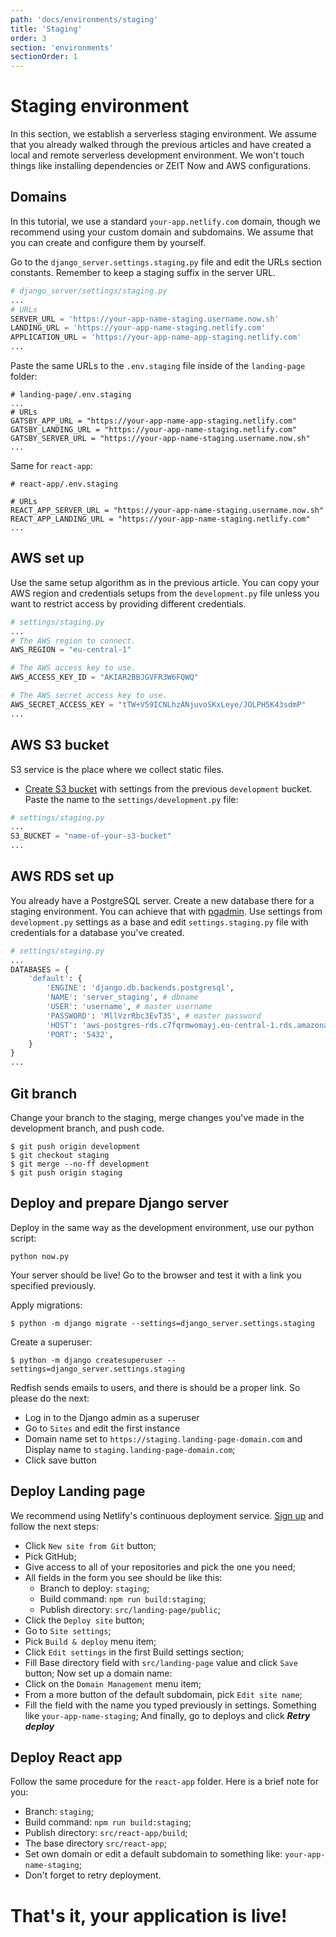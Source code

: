 ```yaml
---
path: 'docs/environments/staging'
title: 'Staging'
order: 3
section: 'environments'
sectionOrder: 1
---
```


# Staging environment

In this section, we establish a serverless staging environment. We assume that you already walked through the previous articles and have created a local and remote serverless development environment. We won't touch things like installing dependencies or ZEIT Now and AWS configurations.

## Domains

In this tutorial, we use a standard `your-app.netlify.com` domain, though we recommend using your custom domain and subdomains. We assume that you can create and configure them by yourself.

Go to the `django_server.settings.staging.py` file and edit the URLs section constants. Remember to keep a staging suffix in the server URL.

```python
# django_server/settings/staging.py
...
# URLs
SERVER_URL = 'https://your-app-name-staging.username.now.sh'
LANDING_URL = 'https://your-app-name-staging.netlify.com'
APPLICATION_URL = 'https://your-app-name-app-staging.netlify.com'
...
```

Paste the same URLs to the `.env.staging` file inside of the `landing-page` folder:

```shell
# landing-page/.env.staging
...
# URLs
GATSBY_APP_URL = "https://your-app-name-app-staging.netlify.com"
GATSBY_LANDING_URL = "https://your-app-name-staging.netlify.com"
GATSBY_SERVER_URL = "https://your-app-name-staging.username.now.sh"
...
```

Same for `react-app`:

```shell
# react-app/.env.staging

# URLs
REACT_APP_SERVER_URL = "https://your-app-name-staging.username.now.sh"
REACT_APP_LANDING_URL = "https://your-app-name-staging.netlify.com"
...
```

## AWS set up

Use the same setup algorithm as in the previous article. You can copy your AWS region and credentials setups from the `development.py` file unless you want to restrict access by providing different credentials.

```python
# settings/staging.py
...
# The AWS region to connect.
AWS_REGION = "eu-central-1"

# The AWS access key to use.
AWS_ACCESS_KEY_ID = "AKIAR2BBJGVFR3W6FQWQ"

# The AWS secret access key to use.
AWS_SECRET_ACCESS_KEY = "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"
...
```

## AWS S3 bucket

S3 service is the place where we collect static files. <br/>

- [Create S3 bucket](https://s3.console.aws.amazon.com/s3/) with settings from the previous `development` bucket. Paste the name to the `settings/development.py` file:

```python
# settings/staging.py
...
S3_BUCKET = "name-of-your-s3-bucket"
...
```

## AWS RDS set up

You already have a PostgreSQL server. Create a new database there for a staging environment. You can achieve that with [pgadmin](https://www.pgadmin.org/). Use settings from `development.py` settings as a base and edit `settings.staging.py` file with credentials for a database you've created.

```python
# settings/staging.py
...
DATABASES = {
    'default': {
        'ENGINE': 'django.db.backends.postgresql',
        'NAME': 'server_staging', # dbname
        'USER': 'username', # master username
        'PASSWORD': 'MllVzrRbc3EvT3S', # master password
        'HOST': 'aws-postgres-rds.c7fqrmwomayj.eu-central-1.rds.amazonaws.com', # Endpoint
        'PORT': '5432',
    }
}
...
```

## Git branch

Change your branch to the staging, merge changes you've made in the development branch, and push code.

```shell
$ git push origin development
$ git checkout staging
$ git merge --no-ff development
$ git push origin staging
```

## Deploy and prepare Django server

Deploy in the same way as the development environment, use our python script:

```shell
python now.py
```

Your server should be live! Go to the browser and test it with a link you specified previously.

Apply migrations:

```shell
$ python -m django migrate --settings=django_server.settings.staging
```

Create a superuser:

```shell
$ python -m django createsuperuser --settings=django_server.settings.staging
```

Redfish sends emails to users, and there is should be a proper link. So please do the next:

- Log in to the Django admin as a superuser
- Go to `Sites` and edit the first instance
- Domain name set to `https://staging.landing-page-domain.com` and Display name to `staging.landing-page-domain.com`;
- Click save button

## Deploy Landing page

We recommend using Netlify's continuous deployment service. [Sign up](https://www.netlify.com/) and follow the next steps:

- Click `New site from Git` button;
- Pick GitHub;
- Give access to all of your repositories and pick the one you need;
- All fields in the form you see should be like this:
  - Branch to deploy: `staging`;
  - Build command: `npm run build:staging`;
  - Publish directory: `src/landing-page/public`;
- Click the `Deploy site` button;
- Go to `Site settings`;
- Pick `Build & deploy` menu item;
- Click `Edit settings` in the first Build settings section;
- Fill Base directory field with `src/landing-page` value and click `Save` button;
  Now set up a domain name:
- Click on the `Domain Management` menu item;
- From a more button of the default subdomain, pick `Edit site name`;
- Fill the field with the name you typed previously in settings. Something like `your-app-name-staging`;
  And finally, go to deploys and click **_Retry deploy_**

## Deploy React app

Follow the same procedure for the `react-app` folder. Here is a brief note for you:

- Branch: `staging`;
- Build command: `npm run build:staging`;
- Publish directory: `src/react-app/build`;
- The base directory `src/react-app`;
- Set own domain or edit a default subdomain to something like: `your-app-name-staging`;
- Don't forget to retry deployment.

# That's it, your application is live!

